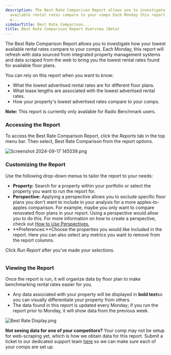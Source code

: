 ```yaml
---
description: The Best Rate Comparison Report allows you to investigate how your lowest
  available rental rates compare to your comps Each Monday this report will refresh
  w...
sidebarTitle: Best Rate Comparison...
title: Best Rate Comparison Report Overview (Beta)
---
```


The Best Rate Comparison Report allows you to investigate how your lowest available rental rates compare to your comps. Each Monday, this report will refresh with data sourced from integrated property management systems and data scraped from the web to bring you the lowest rental rates found for available floor plans.


You can rely on this report when you want to know:


* What the lowest advertised rental rates are for different floor plans.
* What lease lengths are associated with the lowest advertised rental rates.
* How your property's lowest advertised rates compare to your comps.



**Note:** This report is currently only available for Radix Benchmark users. 



### Accessing the Report


To access the Best Rate Comparison Report, click the *Reports* tab in the top menu bar. Then select, Best Rate Comparison from the report options. 


<Frame>
  <img src="/images/radix/f01faf4c4df36a50f3046ca890dc8c62439e638c.png" alt="Screenshot 2024-09-17 145539.png" />
</Frame>


### Customizing the Report


Use the following drop-down menus to tailor the report to your needs:


* **Property:** Search for a property within your portfolio or select the property you want to run the report for.
* **Perspective:** Applying a perspective allows you to exclude specific floor plans you don't want to include in your analysis for a more apples-to-apples comparison. For example, maybe you only want to compare renovated floor plans in your report. Using a perspective would allow you to do this. For more information on how to create a perspective, check out [How to Use Perspectives.](kb://article/zendesk:radix:7313516628749)
* **Preferences:**Choose the properties you would like included in the report. Here you can also select any metrics you want to remove from the report columns.


Click *Run Report* after you've made your selections. 


<Frame>
  <img src="/images/radix/4cef084397b5553a09b04a333e4d3c69a9d8c3b6.png" alt="" />
</Frame>


### Viewing the Report


Once the report is run, it will organize data by floor plan to make benchmarking rental rates easier for you.


* Any data associated with your property will be displayed in **bold text**so you can visually differentiate your property from others.
* The data found in this report is updated every Monday; if you run the report prior to Monday, it will show data from the previous week.


<Frame>
  <img src="/images/radix/d589a8e60b3ee558c1efa409d2192412d0b2db1c.png" alt="Best Rate Display.png" />
</Frame>



**Not seeing data for one of your competitors?** Your comp may not be setup for web-scraping yet, which is how we obtain data for this report. Submit a ticket to our dedicated support team [here](https://help.radix.com/hc/en-us/requests/new) so we can make sure each of your comps are set up.